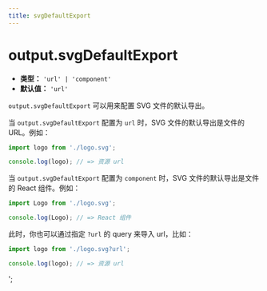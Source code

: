 ```yaml
---
title: svgDefaultExport
---
```


# output.svgDefaultExport

- **类型：** `'url' | 'component'`
- **默认值：** `'url'`

`output.svgDefaultExport` 可以用来配置 SVG 文件的默认导出。

当 `output.svgDefaultExport` 配置为 `url` 时，SVG 文件的默认导出是文件的 URL。例如：

```js
import logo from './logo.svg';

console.log(logo); // => 资源 url
```

当 `output.svgDefaultExport` 配置为 `component` 时，SVG 文件的默认导出是文件的 React 组件。例如：

```js
import Logo from './logo.svg';

console.log(Logo); // => React 组件
```

此时，你也可以通过指定 `?url` 的 query 来导入 url，比如：

```js
import logo from './logo.svg?url';

console.log(logo); // => 资源 url
```
';
